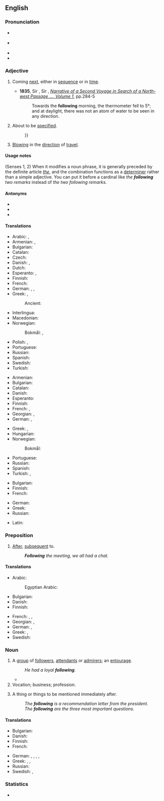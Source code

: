 ==English==

===Pronunciation===
* {{a|RP}} {{IPA|/ˈfɒləʊɪŋ/|lang=en}}
* {{a|GenAm}} {{IPA|/ˈfɑloʊɪŋ/|lang=en}}
* {{audio|en-us-following.ogg|Audio (US)|lang=en}}
* {{hyphenation|fol|low|ing|lang=en}}

===Adjective===
{{en-adj|-}}

# Coming [[next]], either in [[sequence]] or in [[time]].
#: {{ux|en|See the '''following''' section.}}
#* '''1835''', Sir {{w|John Ross (Arctic explorer)|John Ross}}, Sir {{w|James Clark Ross}}, ''[http://books.google.com.au/books?id=SdQBAAAAYAAJ Narrative of a Second Voyage in Search of a North-west Passage &hellip;, Volume 1]'', pp.284-5
#*: Towards the '''following''' morning, the thermometer fell to 5&deg;; and at daylight, there was not an atom of water to be seen in any direction.
# About to be [[specified]].
#: {{ux|en|The '''following''' words have no definition{{...}}}}
# {{lb|en|of a wind}} [[blowing|Blowing]] in the [[direction]] of [[travel]].
#: {{ux|en|The '''following''' wind sped us on our way.}}

====Usage notes====
(Senses 1, 2) When it modifies a noun phrase, it is generally preceded by the definite article ''[[the]]'', and the combination functions as a [[determiner]] rather than a simple adjective. You can put it before a cardinal like ''the '''following''' two remarks'' instead of ''the two following remarks''.

====Antonyms====
* {{l|en|abovementioned}}
* {{l|en|aforementioned}}
* {{l|en|aforesaid}}

====Translations====
{{trans-top|next in sequence or time}}
* Arabic: {{qualifier|indefinite}} {{t|ar|تَالٍ}}, {{qualifier|definite}} {{t|ar|التَّالِي}}
* Armenian: {{t+|hy|հաջորդ}}, {{t|hy|հետևյալ}}
* Bulgarian: {{t+|bg|следващ|sc=Cyrl}}
* Catalan: {{t|ca|següent}}
* Czech: {{t+|cs|následující}}
* Danish: {{t|da|følgende}}, {{t+|da|næste}}
* Dutch: {{t+|nl|volgende}}
* Esperanto: {{t|eo|sekvinta}}, {{t|eo|sekvanta}}
* Finnish: {{t+|fi|seuraava}}
* French: {{t+|fr|suivant}}
* German: {{t+|de|folgend}}, {{t+|de|anschließend}}, {{t|de|nachstehend}}
* Greek: {{t+|el|ακόλουθος|m}}, {{t+|el|κάτωθι}}
*: Ancient: {{t|grc|ἀκόλουθος|sc=polytonic}}
{{trans-mid}}
* Interlingua: {{t|ia|sequente}}
* Macedonian: {{t|mk|следен|sc=Cyrl}}
* Norwegian:
*: Bokmål: {{t+|nb|følgende}}, {{t+|nb|påfølgende}}
* Polish: {{t+|pl|następny|m}}, {{t+|pl|następujący|m}}
* Portuguese: {{t+|pt|seguinte}}
* Russian: {{t+|ru|сле́дующий}}
* Spanish: {{t+|es|siguiente}}
* Swedish: {{t+|sv|följande}}
* Turkish: {{t+|tr|ertesi}}
{{trans-bottom}}

{{trans-top|to be specified}}
* Armenian: {{t|hy|հետևյալ}}
* Bulgarian: {{t+|bg|следен|sc=Cyrl}}
* Catalan: {{t|ca|següent}}
* Danish: {{t+|da|næste}}
* Esperanto: {{t|eo|jena}}
* Finnish: {{t+|fi|seuraava}}
* French: {{t+|fr|suivant}}, {{t+|fr|ci-après}}
* Georgian: {{t|ka|შემდეგი}}, {{t|ka|შემდგომი}}
* German: {{t+|de|folgend}}, {{t|de|nachstehend}}
{{trans-mid}}
* Greek: {{t+|el|εξής}}, {{t+|el|ακόλουθος|m}}
* Hungarian: {{t+|hu|következő}}
* Norwegian:
*: Bokmål: {{t+|nb|følgende}}
* Portuguese: {{t+|pt|seguinte}}
* Russian: {{t+|ru|сле́дующий}}
* Spanish: {{t+|es|próximo}}
* Turkish: {{t|tr|müteakkip}}, {{t+|tr|sonraki}}
{{trans-bottom}}

{{trans-top|wind blowing in the direction of travel}}
* Bulgarian: {{t|bg|попътен|sc=Cyrl}}
* Finnish: {{t+|fi|myötäinen}}
* French: {{t+|fr|favorable}}
{{trans-mid}}
* German: {{t+|de|folgend}}
* Greek: {{t+|el|ούριος|m}}
* Russian: {{t+|ru|попу́тный}}
{{trans-bottom}}

{{checktrans-top}}
* Latin: {{t-check|la|sequens}}
{{trans-mid}}
{{trans-bottom}}

===Preposition===
{{en-prep}}

# [[after|After]], [[subsequent]] to.
#: '' '''Following''' the meeting, we all had a chat.''

====Translations====
{{trans-top|subsequent to}}
* Arabic: {{t+|ar|بَعْد}}
*: Egyptian Arabic: {{t|arz|بعد|tr=baʿd|sc=Arab}}
* Bulgarian: {{t+|bg|след|sc=Cyrl}}
* Danish: {{t+|da|efter}}
* Finnish: {{t+|fi|jälkeen}}
{{trans-mid}}
* French: {{t+|fr|après}}, {{t|fr|postérieurement à}}, {{t+|fr|à la suite de}}
* Georgian: {{t|ka|შემდგომ}}, {{t|ka|შემდეგ}}
* German: {{t+|de|folgend}}, {{t+|de|nach}}
* Greek: {{t+|el|κατόπιν}}, {{t+|el|ακολούθως}}
* Swedish: {{t+|sv|efter}}
{{trans-bottom}}

===Noun===
{{en-noun}}

# A [[group]] of [[follower]]s, [[attendant]]s or [[admirer]]s; an [[entourage]].
#: ''He had a loyal '''following'''.''
#* {{quote-journal
|date=September 29, 2011
|author=Jon Smith
|title=Tottenham 3 - 1 Shamrock Rovers
|work=BBC Sport
|url=http://news.bbc.co.uk/sport2/hi/football/15014632.stm
|page=
|passage=And White Hart Lane was stunned when Rovers scored just five minutes after the restart in front of their away '''following'''.}}
# Vocation; business; profession.
# {{lb|en|with definite article, treated as singular or plural}} A thing or things to be mentioned immediately after.
#: ''The '''following''' is a recommendation letter from the president.''
#: ''The '''following''' are the three most important questions.''

====Translations====
{{trans-top|group of followers}}
* Bulgarian: {{t+|bg|свита|f|sc=Cyrl}}
* Danish: {{t|da|følge|n}}
* Finnish: {{t|fi|kannattajakunta}}
* French: {{t+|fr|mouvance}}
{{trans-mid}}
* German: {{t+|de|Anhänger|f-p}}, {{t|de|Anhängerschaft|f}}, {{t+|de|Gefolge|n}}, {{t+|de|Gefolgschaft|f}}, {{t+|de|Fangemeinde|f}}
* Greek: {{t+|el|ακολουθία|f}}, {{t+|el|συνοδεία|f}}, {{t+|el|κοινό|n}}
* Russian: {{t+|ru|аудито́рия|f}}
* Swedish: {{t+|sv|följe|n}}, {{t+|sv|anhängare|c-p}}
{{trans-bottom}}

===Statistics===
* {{rank|business|mean|manner|385|following|fell|different|care}}